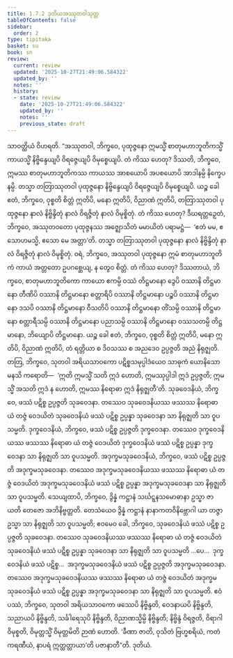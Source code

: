 ```yaml
---
title: 1.7.2 ဒုတိယအဿုတဝါသုတ္တ
tableOfContents: false
sidebar:
  order: 2
type: tipitaka
basket: su
book: sn
review:
  current: review
  updated: '2025-10-27T21:49:06.584322'
  updated_by: ''
  notes: ''
  history:
  - state: review
    date: '2025-10-27T21:49:06.584322'
    updated_by: ''
    notes: ''
    previous_state: draft
---
```



<ReviewStatus review={frontmatter.review} showDetails={true} />

<HypothesisAnnotation frontmatter={frontmatter} />

<DynamicBreadcrumb />

<Division number="62" book="sn" e="ch" v="18" p="288">

<Paragraph number="443" book="sn">
သာဝတ္ထိယံ ဝိဟရတိ. “အဿုတဝါ, ဘိက္ခဝေ, ပုထုဇ္ဇနော ဣမသ္မိံ စာတုမဟာဘူတိကသ္မိံ ကာယသ္မိံ နိဗ္ဗိန္ဒေယျပိ ဝိရဇ္ဇေယျပိ ဝိမုစ္စေယျပိ. တံ ကိဿ ဟေတု? ဒိဿတိ, ဘိက္ခဝေ, ဣမဿ စာတုမဟာဘူတိကဿ ကာယဿ အာစယောပိ အပစယောပိ အာဒါနမ္ပိ နိက္ခေပနမ္ပိ. တသ္မာ တတြာဿုတဝါ ပုထုဇ္ဇနော နိဗ္ဗိန္ဒေယျပိ ဝိရဇ္ဇေယျပိ ဝိမုစ္စေယျပိ. ယဉ္စ ခေါ ဧတံ, ဘိက္ခဝေ, ဝုစ္စတိ စိတ္တံ ဣတိပိ, မနော ဣတိပိ, ဝိညာဏံ ဣတိပိ, တတြာဿုတဝါ ပုထုဇ္ဇနော နာလံ နိဗ္ဗိန္ဒိတုံ နာလံ ဝိရဇ္ဇိတုံ နာလံ ဝိမုစ္စိတုံ. တံ ကိဿ ဟေတု? ဒီဃရတ္တဉှေတံ, ဘိက္ခဝေ, အဿုတဝတော ပုထုဇ္ဇနဿ အဇ္ဈောသိတံ မမာယိတံ ပရာမဋ္ဌံ—  ‘ဧတံ မမ, ဧသောဟမသ္မိ, ဧသော မေ အတ္တာ’တိ. တသ္မာ တတြာဿုတဝါ ပုထုဇ္ဇနော နာလံ နိဗ္ဗိန္ဒိတုံ နာလံ ဝိရဇ္ဇိတုံ နာလံ ဝိမုစ္စိတုံ.
</Paragraph>

<Paragraph number="444" book="sn">
ဝရံ, ဘိက္ခဝေ, အဿုတဝါ ပုထုဇ္ဇနော ဣမံ စာတုမဟာဘူတိကံ ကာယံ အတ္တတော ဥပဂစ္ဆေယျ, န တွေဝ စိတ္တံ. တံ ကိဿ ဟေတု? ဒိဿတာယံ, ဘိက္ခဝေ, စာတုမဟာဘူတိကော ကာယော ဧကမ္ပိ ဝဿံ တိဋ္ဌမာနော ဒွေပိ ဝဿာနိ တိဋ္ဌမာနော တီဏိပိ ဝဿာနိ တိဋ္ဌမာနော စတ္တာရိပိ ဝဿာနိ တိဋ္ဌမာနော ပဉ္စပိ ဝဿာနိ တိဋ္ဌမာနော ဒသပိ ဝဿာနိ တိဋ္ဌမာနော ဝီသတိပိ ဝဿာနိ တိဋ္ဌမာနော တိံသမ္ပိ ဝဿာနိ တိဋ္ဌမာနော စတ္တာရီသမ္ပိ ဝဿာနိ တိဋ္ဌမာနော ပညာသမ္ပိ ဝဿာနိ တိဋ္ဌမာနော ဝဿသတမ္ပိ တိဋ္ဌမာနော, ဘိယျောပိ တိဋ္ဌမာနော. ယဉ္စ ခေါ ဧတံ, ဘိက္ခဝေ, ဝုစ္စတိ စိတ္တံ ဣတိပိ, မနော ဣတိပိ, ဝိညာဏံ ဣတိပိ, တံ ရတ္တိယာ စ ဒိဝသဿ စ အညဒေဝ ဥပ္ပဇ္ဇတိ အညံ နိရုဇ္ဈတိ.
</Paragraph>

<Paragraph number="445" book="sn">
တတြ, ဘိက္ခဝေ, သုတဝါ အရိယသာဝကော ပဋိစ္စသမုပ္ပါဒံယေဝ သာဓုကံ ယောနိသော မနသိ ကရောတိ—  ‘ဣတိ ဣမသ္မိံ သတိ ဣဒံ ဟောတိ, ဣမဿုပ္ပါဒါ ဣဒံ ဥပ္ပဇ္ဇတိ; ဣမသ္မိံ အသတိ ဣဒံ န ဟောတိ, ဣမဿ နိရောဓာ ဣဒံ နိရုဇ္ဈတီ’တိ. သုခဝေဒနိယံ, ဘိက္ခဝေ, ဖဿံ ပဋိစ္စ ဥပ္ပဇ္ဇတိ သုခဝေဒနာ. တဿေဝ သုခဝေဒနိယဿ ဖဿဿ နိရောဓာ ယံ တဇ္ဇံ ဝေဒယိတံ သုခဝေဒနိယံ ဖဿံ ပဋိစ္စ ဥပ္ပန္နာ သုခဝေဒနာ သာ နိရုဇ္ဈတိ သာ ဝူပသမ္မတိ. ဒုက္ခဝေဒနိယံ, ဘိက္ခဝေ, ဖဿံ ပဋိစ္စ ဥပ္ပဇ္ဇတိ ဒုက္ခဝေဒနာ. တဿေဝ ဒုက္ခဝေဒနိယဿ ဖဿဿ နိရောဓာ ယံ တဇ္ဇံ ဝေဒယိတံ ဒုက္ခဝေဒနိယံ ဖဿံ ပဋိစ္စ ဥပ္ပန္နာ ဒုက္ခဝေဒနာ သာ နိရုဇ္ဈတိ သာ ဝူပသမ္မတိ. အဒုက္ခမသုခဝေဒနိယံ, ဘိက္ခဝေ, ဖဿံ ပဋိစ္စ ဥပ္ပဇ္ဇတိ အဒုက္ခမသုခဝေဒနာ. တဿေဝ အဒုက္ခမသုခဝေဒနိယဿ ဖဿဿ နိရောဓာ ယံ တဇ္ဇံ ဝေဒယိတံ အဒုက္ခမသုခဝေဒနိယံ ဖဿံ ပဋိစ္စ ဥပ္ပန္နာ အဒုက္ခမသုခဝေဒနာ သာ နိရုဇ္ဈတိ သာ ဝူပသမ္မတိ.
</Paragraph>

<Paragraph number="446" book="sn">
သေယျထာပိ, ဘိက္ခဝေ, ဒွိန္နံ ကဋ္ဌာနံ သင်္ဃဋ္ဋနသမောဓာနာ ဥသ္မာ ဇာယတိ တေဇော အဘိနိဗ္ဗတ္တတိ. တေသံယေဝ ဒွိန္နံ ကဋ္ဌာနံ နာနာကတဝိနိဗ္ဘောဂါ ယာ တဇ္ဇာ ဥသ္မာ သာ နိရုဇ္ဈတိ သာ ဝူပသမ္မတိ; ဧဝမေဝ ခေါ, ဘိက္ခဝေ, သုခဝေဒနိယံ ဖဿံ ပဋိစ္စ ဥပ္ပဇ္ဇတိ သုခဝေဒနာ. တဿေဝ သုခဝေဒနိယဿ ဖဿဿ နိရောဓာ ယံ တဇ္ဇံ ဝေဒယိတံ သုခဝေဒနိယံ ဖဿံ ပဋိစ္စ ဥပ္ပန္နာ သုခဝေဒနာ သာ နိရုဇ္ဈတိ သာ ဝူပသမ္မတိ …ပေ…  ဒုက္ခဝေဒနိယံ ဖဿံ ပဋိစ္စ…  အဒုက္ခမသုခဝေဒနိယံ ဖဿံ ပဋိစ္စ ဥပ္ပဇ္ဇတိ အဒုက္ခမသုခဝေဒနာ. တဿေဝ အဒုက္ခမသုခဝေဒနိယဿ ဖဿဿ နိရောဓာ ယံ တဇ္ဇံ ဝေဒယိတံ အဒုက္ခမသုခဝေဒနိယံ ဖဿံ ပဋိစ္စ ဥပ္ပန္နာ အဒုက္ခမသုခဝေဒနာ သာ နိရုဇ္ဈတိ သာ ဝူပသမ္မတိ.
</Paragraph>

<Paragraph number="447" book="sn">
ဧဝံ ပဿံ, ဘိက္ခဝေ, သုတဝါ အရိယသာဝကော ဖဿေပိ နိဗ္ဗိန္ဒတိ, ဝေဒနာယပိ နိဗ္ဗိန္ဒတိ, သညာယပိ နိဗ္ဗိန္ဒတိ, သင်္ခါရေသုပိ နိဗ္ဗိန္ဒတိ, ဝိညာဏသ္မိမ္ပိ နိဗ္ဗိန္ဒတိ; နိဗ္ဗိန္ဒံ ဝိရဇ္ဇတိ, ဝိရာဂါ ဝိမုစ္စတိ, ဝိမုတ္တသ္မိံ ဝိမုတ္တမိတိ ဉာဏံ ဟောတိ. ‘ခီဏာ ဇာတိ, ဝုသိတံ ဗြဟ္မစရိယံ, ကတံ ကရဏီယံ, နာပရံ ဣတ္ထတ္တာယာ’တိ ပဇာနာတီ”တိ.

</Paragraph>
</Division>

<Paragraph number="448" type="center" book="sn">
ဒုတိယံ.
</Paragraph>